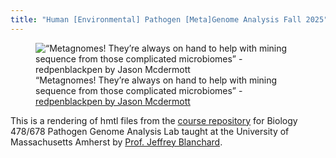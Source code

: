 ```yaml
---
title: "Human [Environmental] Pathogen [Meta]Genome Analysis Fall 2025"
---
```



!["Metagnomes! They're always on hand to help with mining sequence from those complicated microbiomes" -  [redpenblackpen by Jason Mcdermott](https://www.instagram.com/redpenblackpen/)](images/redpenblackpen_metagnomes)



This is a rendering of hmtl files from the [course repository](https://github.com/jeffreyblanchard/PathoGen2025) for Biology 478/678 Pathogen Genome Analysis Lab taught at the University of Massachusetts Amherst by [Prof. Jeffrey Blanchard](https://jeffreyblanchard.github.io/lab/).